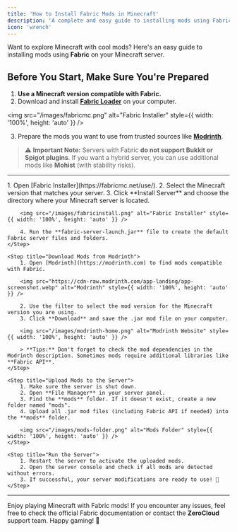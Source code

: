 ```yaml
---
title: 'How to Install Fabric Mods in Minecraft'
description: 'A complete and easy guide to installing mods using Fabric on your Minecraft server.'
icon: 'wrench'
---
```


Want to explore Minecraft with cool mods? Here's an easy guide to installing mods using **Fabric** on your Minecraft server.

## Before You Start, Make Sure You're Prepared

1. **Use a Minecraft version compatible with Fabric.**
2. Download and install **[Fabric Loader](https://fabricmc.net/use/)** on your computer.

<img src="/images/fabricmc.png" alt="Fabric Installer" style={{ width: '100%', height: 'auto' }} />

3. Prepare the mods you want to use from trusted sources like **[Modrinth](https://modrinth.com)**.

> ⚠️ **Important Note:** Servers with Fabric **do not support Bukkit or Spigot plugins**. If you want a hybrid server, you can use additional mods like **Mohist** (with stability risks).

---

<Steps>
    <Step title="Install Fabric Loader on the Server">
        1. Open [Fabric Installer](https://fabricmc.net/use/).
        2. Select the Minecraft version that matches your server.
        3. Click **Install Server** and choose the directory where your Minecraft server is located.

        <img src="/images/fabricinstall.png" alt="Fabric Installer" style={{ width: '100%', height: 'auto' }} />

        4. Run the **fabric-server-launch.jar** file to create the default Fabric server files and folders.
    </Step>

    <Step title="Download Mods from Modrinth">
        1. Open [Modrinth](https://modrinth.com) to find mods compatible with Fabric.

        <img src="https://cdn-raw.modrinth.com/app-landing/app-screenshot.webp" alt="Modrinth" style={{ width: '100%', height: 'auto' }} />

        2. Use the filter to select the mod version for the Minecraft version you are using.
        3. Click **Download** and save the .jar mod file on your computer.

        <img src="/images/modrinth-home.png" alt="Modrinth Website" style={{ width: '100%', height: 'auto' }} />

        > **Tips:** Don't forget to check the mod dependencies in the Modrinth description. Sometimes mods require additional libraries like **Fabric API**.
    </Step>

    <Step title="Upload Mods to the Server">
        1. Make sure the server is shut down.
        2. Open **File Manager** in your server panel.
        3. Find the **mods** folder. If it doesn't exist, create a new folder named "mods".
        4. Upload all .jar mod files (including Fabric API if needed) into the **mods** folder.

        <img src="/images/mods-folder.png" alt="Mods Folder" style={{ width: '100%', height: 'auto' }} />
    </Step>

    <Step title="Run the Server">
        1. Restart the server to activate the uploaded mods.
        2. Open the server console and check if all mods are detected without errors.
        3. If successful, your server modifications are ready to use! 🚀
    </Step>
</Steps>

---

Enjoy playing Minecraft with Fabric mods! If you encounter any issues, feel free to check the official Fabric documentation or contact the **ZeroCloud** support team. Happy gaming! 🎉

